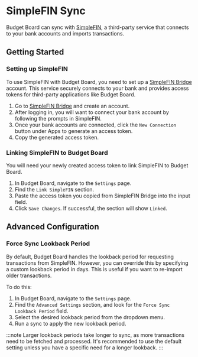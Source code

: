 # SimpleFIN Sync

Budget Board can sync with [SimpleFIN](https://simplefin.com/), a third-party service that connects to your bank accounts and imports transactions.

## Getting Started

### Setting up SimpleFIN

To use SimpleFIN with Budget Board, you need to set up a [SimpleFIN Bridge](https://beta-bridge.simplefin.org/) account. This service securely connects to your bank and provides access tokens for third-party applications like Budget Board.

1. Go to [SimpleFIN Bridge](https://beta-bridge.simplefin.org/) and create an account.
2. After logging in, you will want to connect your bank account by following the prompts in SimpleFIN.
3. Once your bank accounts are connected, click the `New Connection` button under Apps to generate an access token.
4. Copy the generated access token.

### Linking SimpleFIN to Budget Board

You will need your newly created access token to link SimpleFIN to Budget Board.

1. In Budget Board, navigate to the `Settings` page.
2. Find the `Link SimpleFIN` section.
3. Paste the access token you copied from SimpleFIN Bridge into the input field.
4. Click `Save Changes`. If successful, the section will show `Linked`.

## Advanced Configuration

### Force Sync Lookback Period

By default, Budget Board handles the lookback period for requesting transactions from SimpleFIN. However, you can override this by specifying a custom lookback period in days. This is useful if you want to re-import older transactions.

To do this:

1. In Budget Board, navigate to the `Settings` page.
2. Find the `Advanced Settings` section, and look for the `Force Sync Lookback Period` field.
3. Select the desired lookback period from the dropdown menu.
4. Run a sync to apply the new lookback period.

:::note
Larger lookback periods take longer to sync, as more transactions need to be fetched and processed. It's recommended to use the default setting unless you have a specific need for a longer lookback.
:::
